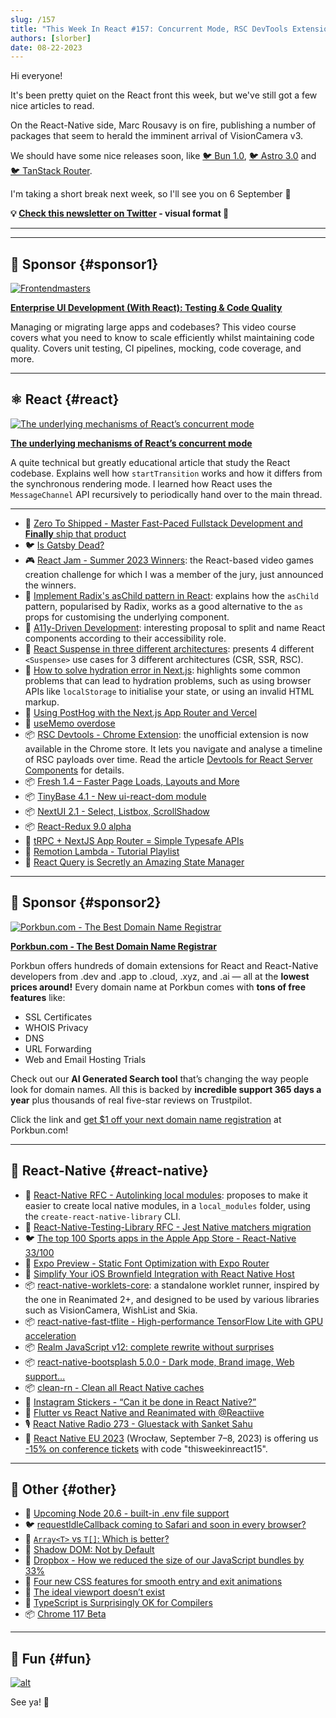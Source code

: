 ```yaml
---
slug: /157
title: "This Week In React #157: Concurrent Mode, RSC DevTools Extension, Gatsby, Radix asChild, Suspense, hydration, useMemo, React-Redux, Fresh, TinyBase, Worklets, TFLite, local_modules, Bootsplash..."
authors: [slorber]
date: 08-22-2023
---
```


Hi everyone!

It's been pretty quiet on the React front this week, but we've still got a few nice articles to read.

On the React-Native side, Marc Rousavy is on fire, publishing a number of packages that seem to herald the imminent arrival of VisionCamera v3.

We should have some nice releases soon, like [🐦 Bun 1.0](https://twitter.com/jarredsumner/status/1693657906917585359), [🐦 Astro 3.0](https://twitter.com/astrodotbuild/status/1693655809711108456) and [🐦 TanStack Router](https://twitter.com/tannerlinsley/status/1691936709498552654).

I'm taking a short break next week, so I'll see you on 6 September 👋

<!-- truncate -->

**💡 [Check this newsletter on Twitter](https://slo.im/thread) - visual format 🎨**

---


<Support />

---

## 💸 Sponsor {#sponsor1}

[![Frontendmasters](/emails/issues/151/frontendmasters.png)](https://frontendmasters.com/courses/enterprise-ui-dev/?utm_source=email&utm_medium=thisweekinreact&utm_content=uidev)

**[Enterprise UI Development (With React): Testing & Code Quality](https://frontendmasters.com/courses/enterprise-ui-dev/?utm_source=email&utm_medium=thisweekinreact&utm_content=uidev)**

Managing or migrating large apps and codebases? This video course covers what you need to know to scale efficiently whilst maintaining code quality. Covers unit testing, CI pipelines, mocking, code coverage, and more.

---

## ⚛️ React {#react}

[![The underlying mechanisms of React’s concurrent mode](/emails/issues/157/concurrentmode.jpg)](https://andreigatej.dev/blog/the-underlying-mechanisms-of-reacts-concurrent-mode/)

[**The underlying mechanisms of React’s concurrent mode**](https://andreigatej.dev/blog/the-underlying-mechanisms-of-reacts-concurrent-mode/)

A quite technical but greatly educational article that study the React codebase. Explains well how `startTransition` works and how it differs from the synchronous rendering mode. I learned how React uses the `MessageChannel` API recursively to periodically hand over to the main thread.

---

- 💸 [Zero To Shipped - Master Fast-Paced Fullstack Development and **Finally** ship that product](https://www.zerotoshipped.com/)
- 🐦 [Is Gatsby Dead?](https://twitter.com/sebastienlorber/status/1694392101281190224)
- 🎮 [React Jam - Summer 2023 Winners](https://reactjam.com/summer-2023-winners): the React-based video games creation challenge for which I was a member of the jury, just announced the winners.
- 📜 [Implement Radix's asChild pattern in React](https://www.jacobparis.com/content/react-as-child): explains how the `asChild` pattern, popularised by Radix, works as a good alternative to the `as` props for customising the underlying component.
- 📜 [A11y-Driven Development](https://www.simplethread.com/a11y-driven-development/): interesting proposal to split and name React components according to their accessibility role.
- 📜 [React Suspense in three different architectures](https://elanmed.dev/blog/suspense-in-different-architectures): presents 4 different `<Suspense>` use cases for 3 different architectures (CSR, SSR, RSC).
- 📜 [How to solve hydration error in Next.js](https://chirag-gupta.hashnode.dev/how-to-solve-hydration-error-in-nextjs): highlights some common problems that can lead to hydration problems, such as using browser APIs like `localStorage` to initialise your state, or using an invalid HTML markup.
- 📜 [Using PostHog with the Next.js App Router and Vercel](https://vercel.com/guides/posthog-nextjs-vercel-feature-flags-analytics)
- 📜 [useMemo overdose](https://edvins.io/usememo-overdose)
- 📦 [RSC Devtools - Chrome Extension](https://chrome.google.com/webstore/detail/rsc-devtools/jcejahepddjnppkhomnidalpnnnemomn): the unofficial extension is now available in the Chrome store. It lets you navigate and analyse a timeline of RSC payloads over time. Read the article [Devtools for React Server Components](https://www.alvar.dev/blog/creating-devtools-for-react-server-components) for details.
- 📦 [Fresh 1.4 – Faster Page Loads, Layouts and More](https://deno.com/blog/fresh-1.4)
- 📦 [TinyBase 4.1 - New ui-react-dom module](https://tinybase.org/guides/releases/)
- 📦 [NextUI 2.1 - Select, Listbox, ScrollShadow](https://nextui.org/blog/v2.1.0)
- 📦 [React-Redux 9.0 alpha](https://github.com/reduxjs/react-redux/releases/tag/v9.0.0-alpha.0)
- 🎥 [tRPC + NextJS App Router = Simple Typesafe APIs](https://www.youtube.com/watch?v=qCLV0Iaq9zU)
- 🎥 [Remotion Lambda - Tutorial Playlist](https://www.youtube.com/playlist?list=PLRHdymbhXiIRgAeAUpMxe7l7BNliHfWUq)
- 🎥 [React Query is Secretly an Amazing State Manager](https://www.youtube.com/watch?v=0X3TlVklT-A)

<SubscribeFormEmbed placement="middle" />

---

## 💸 Sponsor {#sponsor2}

[![Porkbun.com - The Best Domain Name Registrar](/emails/issues/150/porkbun.png)](https://porkbun.com/?coupon=TWIREACT&utm_source=TWIREACT&utm_medium=Newsletter&utm_campaign=twirjune2023)

**[Porkbun.com - The Best Domain Name Registrar](https://porkbun.com/?coupon=TWIREACT&utm_source=TWIREACT&utm_medium=Newsletter&utm_campaign=twirjune2023)**

Porkbun offers hundreds of domain extensions for React and React-Native developers from .dev and .app to .cloud, .xyz, and .ai — all at the **lowest prices around!** Every domain name at Porkbun comes with **tons of free features** like:

- SSL Certificates
- WHOIS Privacy
- DNS
- URL Forwarding
- Web and Email Hosting Trials

Check out our **AI Generated Search tool** that’s changing the way people look for domain names. All this is backed by **incredible support 365 days a year** plus thousands of real five-star reviews on Trustpilot.

Click the link and [get $1 off your next domain name registration](https://porkbun.com/?coupon=TWIREACT&utm_source=TWIREACT&utm_medium=Newsletter&utm_campaign=twirjune2023) at Porkbun.com!

---

## 📱 React-Native {#react-native}

- 💬 [React-Native RFC - Autolinking local modules](https://github.com/react-native-community/discussions-and-proposals/pull/702): proposes to make it easier to create local native modules, in a `local_modules` folder, using the `create-react-native-library` CLI.
- 💬 [React-Native-Testing-Library RFC - Jest Native matchers migration](https://github.com/callstack/react-native-testing-library/issues/1468)
- 🐦 [The top 100 Sports apps in the Apple App Store - React-Native 33/100](https://twitter.com/Baconbrix/status/1692215896029212847)
- 👀 [Expo Preview - Static Font Optimization with Expo Router](https://twitter.com/Baconbrix/status/1692990529800167441)
- 📜 [Simplify Your iOS Brownfield Integration with React Native Host](https://www.callstack.com/blog/simplify-your-ios-brownfield-integration-with-react-native-host)
- 📦 [react-native-worklets-core](https://github.com/margelo/react-native-worklets-core): a standalone worklet runner, inspired by the one in Reanimated 2+, and designed to be used by various libraries such as VisionCamera, WishList and Skia.
- 📦 [react-native-fast-tflite - High-performance TensorFlow Lite with GPU acceleration](https://github.com/mrousavy/react-native-fast-tflite)
- 📦 [Realm JavaScript v12: complete rewrite without surprises](https://medium.com/realm/realm-javascript-v12-complete-rewrite-without-surprises-62eea2a2e8ae)
- 📦 [react-native-bootsplash 5.0.0 - Dark mode, Brand image, Web support...](https://github.com/zoontek/react-native-bootsplash/releases/tag/5.0.0)
- 📦 [clean-rn - Clean all React Native caches](https://github.com/mrousavy/clean-rn)
- 🎥 [Instagram Stickers - “Can it be done in React Native?”](https://www.youtube.com/watch?v=5yM4NPcTwY4)
- 🎥 [Flutter vs React Native and Reanimated with @Reactiive](https://www.youtube.com/watch?v=A19-UEUrg6A)
- 🎙️ [React Native Radio 273 - Gluestack with Sanket Sahu](https://react-native-radio.simplecast.com/episodes/rnr-273-gluestack-with-sanket-sahu)
- 👥 [React Native EU 2023](https://www.react-native.eu/) (Wrocław, September 7–8, 2023) is offering us [-15% on conference tickets](https://ti.to/react-native-eu/2023/discount/thisweekinreact15) with code "thisweekinreact15".

---

## 🔀 Other {#other}

- 👀 [Upcoming Node 20.6 - built-in .env file support](https://github.com/nodejs/node/pull/49185)
- 🐦 [requestIdleCallback coming to Safari and soon in every browser?](https://twitter.com/sebastienlorber/status/1694260312986227187)
- 📜 [`Array<T>` vs `T[]`: Which is better?](https://www.totaltypescript.com/array-types-in-typescript)
- 📜 [Shadow DOM: Not by Default](https://begin.com/blog/posts/2023-08-18-shadow-dom-not-by-default)
- 📜 [Dropbox - How we reduced the size of our JavaScript bundles by 33%](https://dropbox.tech/frontend/how-we-reduced-the-size-of-our-javascript-bundles-by-33-percent)
- 📜 [Four new CSS features for smooth entry and exit animations](https://developer.chrome.com/blog/entry-exit-animations/)
- 📜 [The ideal viewport doesn’t exist](https://viewports.fyi/)
- 📜 [TypeScript is Surprisingly OK for Compilers](https://matklad.github.io/2023/08/17/typescript-is-surprisingly-ok-for-compilers.html)
- 📦 [Chrome 117 Beta](https://developer.chrome.com/blog/chrome-117-beta/)

---

## 🤭 Fun {#fun}

[![alt](/emails/issues/157/meme.jpg)](https://twitter.com/BHolmesDev/status/1693624114097909851)

See ya! 👋
